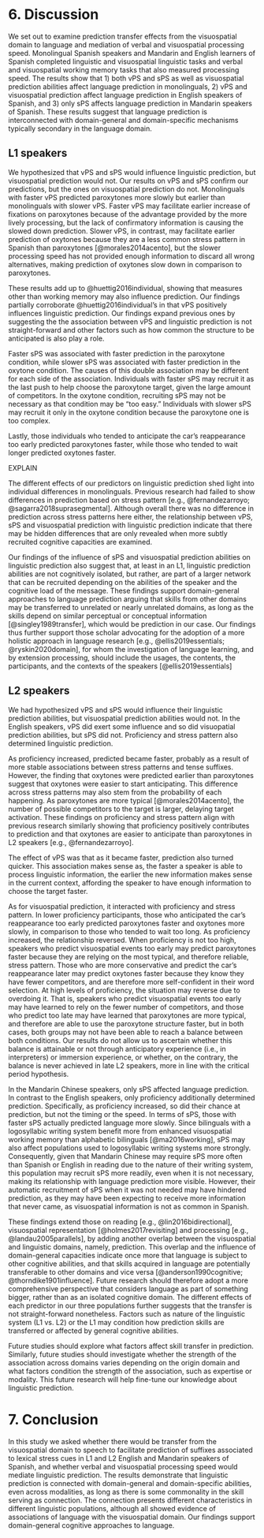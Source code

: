 # 6. Discussion
We set out to examine prediction transfer effects from the visuospatial domain to language and mediation of verbal and visuospatial processing speed.
Monolingual Spanish speakers and Mandarin and English learners of Spanish completed linguistic and visuospatial linguistic tasks and verbal and visuospatial working memory tasks that also measured processing speed.
The results show that 1) both vPS and sPS as well as visuospatial prediction abilities affect language prediction in monolinguals, 2) vPS and visuospatial prediction affect language prediction in English speakers of Spanish, and 3) only sPS affects language prediction in Mandarin speakers of Spanish.
These results suggest that language prediction is interconnected with domain-general and domain-specific mechanisms typically secondary in the language domain.

## L1 speakers
We hypothesized that vPS and sPS would influence linguistic prediction, but visuospatial prediction would not.
Our results on vPS and sPS confirm our predictions, but the ones on visuospatial prediction do not.
Monolinguals with faster vPS predicted paroxytones more slowly but earlier than monolinguals with slower vPS. 
Faster vPS may facilitate earlier increase of fixations on paroxytones because of the advantage provided by the more lively processing, but the lack of confirmatory information is causing the slowed down prediction.
Slower vPS, in contrast, may facilitate earlier prediction of oxytones because they are a less common stress pattern in Spanish than paroxytones [@morales2014acento], but the slower processing speed has not provided enough information to discard all wrong alternatives, making prediction of oxytones slow down in comparison to paroxytones.

These results add up to @huettig2016individual, showing that measures other than working memory may also influence prediction.
Our findings partially corroborate @huettig2016individual's in that vPS positively influences linguistic prediction.
Our findings expand previous ones by suggesting the the association between vPS and linguistic prediction is not straight-forward and other factors such as how common the structure to be anticipated is also play a role.

Faster sPS was associated with faster prediction in the paroxytone condition, while slower sPS was associated with faster prediction in the oxytone condition.
The causes of this double association may be different for each side of the association.
Individuals with faster sPS may recruit it as the last push to help choose the paroxytone target, given the large amount of competitors.
In the oxytone condition, recruiting sPS may not be necessary as that condition may be "too easy."
Individuals with slower sPS may recruit it only in the oxytone condition because the paroxytone one is too complex.

Lastly, those individuals who tended to anticipate the car's reappearance too early predicted paroxytones faster, while those who tended to wait longer predicted oxytones faster.




EXPLAIN


The different effects of our predictors on linguistic prediction shed light into individual differences in monolinguals.
Previous research had failed to show differences in prediction based on stress pattern [e.g., @fernandezarroyo; @sagarra2018suprasegmental].
Although overall there was no difference in prediction across stress patterns here either, the relationship between vPS, sPS and visuospatial prediction with linguistic prediction indicate that there may be hidden differences that are only revealed when more subtly recruited cognitive capacities are examined.

Our findings of the influence of sPS and visuospatial prediction abilities on linguistic prediction also suggest that, at least in an L1, linguistic prediction abilities are not cognitively isolated, but rather, are part of a larger network that can be recruited depending on the abilities of the speaker and the cognitive load of the message.
These findings support domain-general approaches to language prediction arguing that skills from other domains may be transferred to unrelated or nearly unrelated domains, as long as the skills depend on similar perceptual or conceptual information [@singley1989transfer], which would be prediction in our case.
Our findings thus further support those scholar advocating for the adoption of a more holistic approach in language research [e.g., @ellis2019essentials; @ryskin2020domain], for whom the investigation of language learning, and by extension processing, should include the usages, the contents, the participants, and the contexts of the speakers [@ellis2019essentials]

## L2 speakers
We had hypothesized vPS and sPS would influence their linguistic prediction abilities, but visuospatial prediction abilities would not.
In the English speakers, vPS did exert some influence and so did visuopatial prediction abilities, but sPS did not.
Proficiency and stress pattern also determined linguistic prediction.

As proficiency increased, predicted became faster, probably as a result of more stable associations between stress patterns and tense suffixes.
However, the finding that oxytones were predicted earlier than paroxytones suggest that oxytones were easier to start anticipating.
This difference across stress patterns may also stem from the probability of each happening.
As paroxytones are more typical [@morales2014acento], the number of possible competitors to the target is larger, delaying target activation.
These findings on proficiency and stress pattern align with previous research similarly showing that proficiency positively contributes to prediction and that oxytones are easier to anticipate than paroxytones in L2 speakers [e.g., @fernandezarroyo].

The effect of vPS was that as it became faster, prediction also turned quicker.
This association makes sense as, the faster a speaker is able to process linguistic information, the earlier the new information makes sense in the current context, affording the speaker to have enough information to choose the target faster.

As for visuospatial prediction, it interacted with proficiency and stress pattern.
In lower proficiency participants, those who anticipated the car's reappearance too early predicted paroxytones faster and oxytones more slowly, in comparison to those who tended to wait too long.
As proficiency increased, the relationship reversed.
When proficiency is not too high, speakers who predict visuospatial events too early may predict paroxytones faster because they are relying on the most typical, and therefore reliable, stress pattern.
Those who are more conservative and predict the car's reappearance later may predict oxytones faster because they know they have fewer competitors, and are therefore more self-confident in their word selection.
At high levels of proficiency, the situation may reverse due to overdoing it.
That is, speakers who predict visuospatial events too early may have learned to rely on the fewer number of competitors, and those who predict too late may have learned that paroxytones are more typical, and therefore are able to use the paroxytone structure faster, but in both cases, both groups may not have been able to reach a balance between both conditions.
Our results do not allow us to ascertain whether this balance is attainable or not through anticipatory experience (i.e., in interpreters) or immersion experience, or whether, on the contrary, the balance is never achieved in late L2 speakers, more in line with the critical period hypothesis.

In the Mandarin Chinese speakers, only sPS affected language prediction.
In contrast to the English speakers, only proficiency additionally determined prediction.
Specifically, as proficiency increased, so did their chance at prediction, but not the timing or the speed.
In terms of sPS, those with faster sPS actually predicted language more slowly.
Since bilinguals with a logosyllabic writing system benefit more from enhanced visuospatial working memory than alphabetic bilinguals [@ma2016working], sPS may also affect populations used to logosyllabic writing systems more strongly.
Consequently, given that Mandarin Chinese may require sPS more often than Spanish or English in reading due to the nature of their writing system, this population may recruit sPS more readily, even when it is not necessary, making its relationship with language prediction more visible.
However, their automatic recruitment of sPS when it was not needed may have hindered prediction, as they may have been expecting to receive more information that never came, as visuospatial information is not as common in Spanish.

These findings extend those on reading [e.g., @lin2016bidirectional], visuospatial representation [@holmes2017revisiting] and processing [e.g., @landau2005parallels], by adding another overlap between the visuospatial and linguistic domains, namely, prediction.
This overlap and the influence of domain-general capacities indicate once more that language is subject to other cognitive abilities, and that skills acquired in language are potentially transferable to other domains and vice versa [@anderson1990cognitive; @thorndike1901influence].
Future research should therefore adopt a more comprehensive perspective that considers language as part of something bigger, rather than as an isolated cognitive domain.
The different effects of each predictor in our three populations further suggests that the transfer is not straight-forward nonetheless.
Factors such as nature of the linguistic system (L1 vs. L2) or the L1 may condition how prediction skills are transferred or affected by general cognitive abilities.

Future studies should explore what factors affect skill transfer in prediction.
Similarly, future studies should investigate whether the strength of the association across domains varies depending on the origin domain and what factors condition the strength of the association, such as expertise or modality.
This future research will help fine-tune our knowledge about linguistic prediction.

<!--Although our results support more strongly domain-general models, we cannot completely discard domain-specific models, since finding that domains in a similar modality to that in which language is receving the prediction skill (e.g., auditory > auditory) affect prediction more strongly than effects from domains in a different modality (e.g., auditory > visual) may suggest that the more similar the domains the more likely the transfer, partially supporting domain-specific models.-->

# 7. Conclusion
In this study we asked whether there would be transfer from the visuospatial domain to speech to facilitate prediction of suffixes associated to lexical stress cues in L1 and L2 English and Mandarin speakers of Spanish, and whether verbal and visuospatial processing speed would mediate linguistic prediction.
The results demonstrate that linguistic prediction is connected with domain-general and domain-specific abilities, even across modalities, as long as there is some commonality in the skill serving as connection.
The connection presents different characteristics in different linguistic populations, although all showed evidence of associations of language with the visuospatial domain.
Our findings support domain-general cognitive approaches to language.